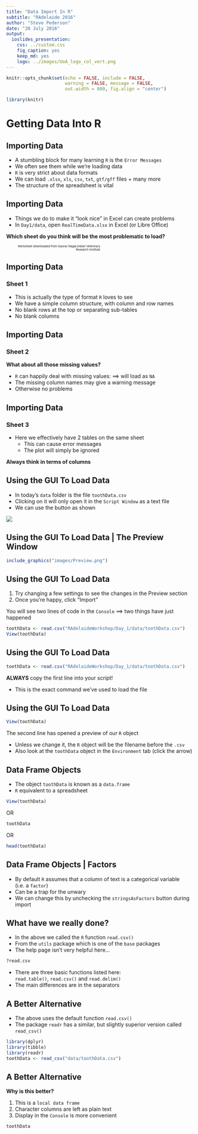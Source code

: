 ```yaml
---
title: "Data Import In R"
subtitle: "RAdelaide 2016"
author: "Steve Pederson"
date: "20 July 2016"
output: 
  ioslides_presentation:
    css: ../custom.css
    fig_caption: yes
    keep_md: yes
    logo: ../images/UoA_logo_col_vert.png
---
```


```r
knitr::opts_chunk$set(echo = FALSE, include = FALSE, 
                      warning = FALSE, message = FALSE, 
                      out.width = 800, fig.align = "center")
```

```r
library(knitr)
```

# Getting Data Into R

## Importing Data

- A stumbling block for many learning `R` is the `Error Messages`
- We often see them while we're loading data
- `R` is very strict about data formats
- We can load `.xlsx`, `xls`, `csv`, `txt`, `gtf/gff` files + many more
- The structure of the spreadsheet is vital

## Importing Data

- Things we do to make it "look nice" in Excel can create problems
- In `Day1/data`, open `RealTimeData.xlsx` in Excel (or Libre Office)

__Which sheet do you think will be the most problematic to load?__

<div class="footer" style="font-size:55%;width:50%;line-spacing:1;text-align:right">
  <p>Worksheet downloaded from Gaurav Nagar,Indian Veterinary Research Institute</p>
</div>

## Importing Data

### Sheet 1

- This is actually the type of format `R` loves to see
- We have a simple column structure, with column and row names
- No blank rows at the top or separating sub-tables
- No blank columns


## Importing Data

### Sheet 2
__What about all those missing values?__

- `R` can happily deal with missing values: $\implies$ will load as `NA`
- The missing column names may give a warning message
- Otherwise no problems

## Importing Data

### Sheet 3

- Here we effectively have 2 tables on the same sheet
    - This can cause error messages
    - The plot will simply be ignored

__Always think in terms of columns__

## Using the GUI To Load Data

- In today's `data` folder is the file `toothData.csv`
- Clicking on it will only open it in the `Script Window` as a text file
- We can use the button as shown

![](images/guiImport.png)

## Using the GUI To Load Data | The Preview Window


```r
include_graphics("images/Preview.png")
```

## Using the GUI To Load Data

1. Try changing a few settings to see the changes in the Preview section
2. Once you're happy, click "Import"

You will see two lines of code in the `Console` $\implies$ two things have just happened

```r
toothData <- read.csv("RAdelaideWorkshop/Day_1/data/toothData.csv")
View(toothData)
```

## Using the GUI To Load Data

```r
toothData <- read.csv("RAdelaideWorkshop/Day_1/data/toothData.csv")
```

__ALWAYS__ copy the first line into your script!

- This is the exact command we've used to load the file

## Using the GUI To Load Data

```r
View(toothData)
```

The second line has opened a preview of our `R` object

- Unless we change it, the `R` object will be the filename before the `.csv`
- Also look at the `toothData` object in the `Environment` tab (click the arrow)

## Data Frame Objects

- The object `toothData` is known as a `data.frame`
- `R` equivalent to a spreadsheet

```r
View(toothData)
```

OR

```r
toothData
```

OR

```r
head(toothData)
```


## Data Frame Objects | Factors

- By default `R` assumes that a column of text is a categorical variable (i.e. a `factor`)
- Can be a trap for the unwary
- We can change this by unchecking the `stringsAsFactors` button during import

## What have we really done?

- In the above we called the `R` function `read.csv()` 
- From the `utils` package which is one of the `base` packages
- The help page isn't very helpful here...

```r
?read.csv
```

- There are three basic functions listed here:  
`read.table()`, `read.csv()` and `read.delim()`
- The main differences are in the separators

## A Better Alternative

- The above uses the default function `read.csv()`
- The package `readr` has a similar, but slightly superior version called `read_csv()`

```r
library(dplyr)
library(tibble)
library(readr)
toothData <- read_csv("data/toothData.csv")
```

## A Better Alternative

__Why is this better?__

1. This is a `local data frame`
2. Character columns are left as plain text
3. Display in the `Console` is more convenient

```r
toothData
```


